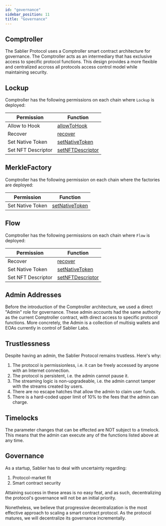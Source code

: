 ```yaml
---
id: "governance"
sidebar_position: 11
title: "Governance"
---
```



## Comptroller

The Sablier Protocol uses a Comptroller smart contract architecture for governance. The Comptroller acts as an
intermediary that has exclusive access to specific protocol functions. This design provides a more flexible and
centralized accross all protocols access control model while maintaining security.

<ComptrollersTable />

## Lockup

Comptroller has the following permissions on each chain where `Lockup` is deployed:

| Permission         | Function                                                                         |
| ------------------ | -------------------------------------------------------------------------------- |
| Allow to Hook      | [allowToHook](../reference/lockup/contracts/SablierLockup#allowtohook)           |
| Recover            | [recover](../reference/lockup/contracts/SablierLockup#recover)                   |
| Set Native Token   | [setNativeToken](../reference/lockup/contracts/SablierLockup#setnativetoken)     |
| Set NFT Descriptor | [setNFTDescriptor](../reference/lockup/contracts/SablierLockup#setnftdescriptor) |

## MerkleFactory

Comptroller has the following permission on each chain where the factories are deployed:

| Permission       | Function                                                                                                     |
| ---------------- | ------------------------------------------------------------------------------------------------------------ |
| Set Native Token | [setNativeToken](../reference/airdrops/contracts/abstracts/abstract.SablierFactoryMerkleBase#setNativeToken) |

## Flow

Comptroller has the following permissions on each chain where `Flow` is deployed:

| Permission         | Function                                                                     |
| ------------------ | ---------------------------------------------------------------------------- |
| Recover            | [recover](../reference/flow/contracts/SablierFlow#recover)                   |
| Set Native Token   | [setNativeToken](../reference/flow/contracts/SablierFlow#setnativetoken)     |
| Set NFT Descriptor | [setNFTDescriptor](../reference/flow/contracts/SablierFlow#setnftdescriptor) |

## Admin Addresses

Before the introduction of the Comptroller architecture, we used a direct "Admin" role for
governance. These admin accounts had the same authority as the current Comptroller contract, with direct access to
specific protocol functions. More concretely, the Admin is a collection of multisig wallets and EOAs currently in control of Sablier Labs.

<AdminsTable />

## Trustlessness

Despite having an admin, the Sablier Protocol remains trustless. Here's why:

1. The protocol is permissionless, i.e. it can be freely accessed by anyone with an Internet connection.
2. The protocol is persistent, i.e. the admin cannot pause it.
3. The streaming logic is non-upgradeable, i.e. the admin cannot tamper with the streams created by users.
4. There are no escape hatches that allow the admin to claim user funds.
5. There is a hard-coded upper limit of 10% to the fees that the admin can charge.

## Timelocks

The parameter changes that can be effected are NOT subject to a timelock. This means that the admin can execute any of
the functions listed above at any time.

## Governance

As a startup, Sablier has to deal with uncertainty regarding:

1. Protocol-market fit
2. Smart contract security

Attaining success in these areas is no easy feat, and as such, decentralizing the protocol's governance will not be an
initial priority.

Nonetheless, we believe that progressive decentralization is the most effective approach to scaling a smart contract
protocol. As the protocol matures, we will decentralize its governance incrementally.
